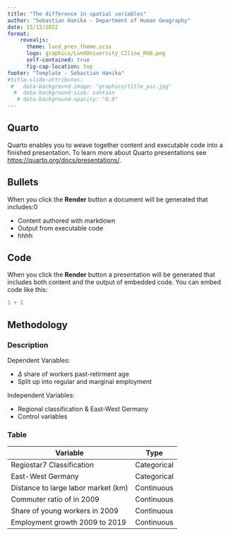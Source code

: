 ```yaml
---
title: "The difference in spatial variables"
author: "Sebastian Hanika - Department of Human Geography"
date: 15/12/2022
format:
    revealjs:
      theme: lund_pres_theme.scss
      logo: graphics/LundUniversity_C2line_RGB.png
      self-contained: true
      fig-cap-location: top
footer: "Template - Sebastian Hanika"
#title-slide-attributes:
 #   data-background-image: "graphics/title_pic.jpg"
  #  data-background-size: contain
   # data-background-opacity: "0.9"
---
```


## Quarto

Quarto enables you to weave together content and executable code into a finished presentation. To learn more about Quarto presentations see <https://quarto.org/docs/presentations/>.

## Bullets

When you click the **Render** button a document will be generated that includes:0

-   Content authored with markdown
-   Output from executable code
-   hhhh

## Code

When you click the **Render** button a presentation will be generated that includes both content and the output of embedded code. You can embed code like this:

```r
1 + 1
```

## Methodology

::: panel-tabset
### Description

Dependent Variables:

-   $\Delta$ share of workers past-retirment age
-   Split up into regular and marginal employment

Independent Variables:

-   Regional classification & East-West Germany
-   Control variables

### Table

| Variable                            | Type        |
|-------------------------------------|-------------|
| Regiostar7 Classification           | Categorical |
| East-West Germany                   | Categorical |
| Distance to large labor market (km) | Continuous  |
| Commuter ratio of in 2009           | Continuous  |
| Share of young workers in 2009      | Continuous  |
| Employment growth 2009 to 2019      | Continuous  |
:::
